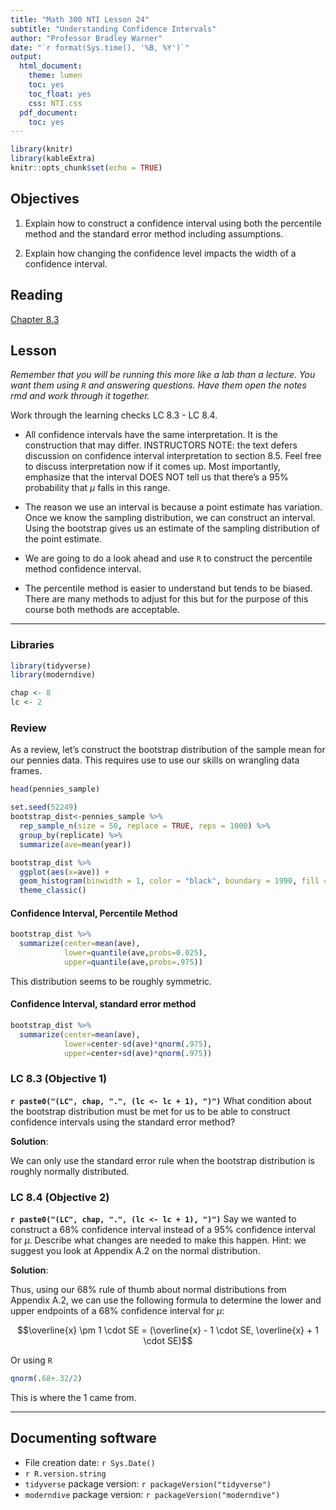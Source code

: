 ```yaml
---
title: "Math 300 NTI Lesson 24"
subtitle: "Understanding Confidence Intervals"
author: "Professor Bradley Warner"
date: "`r format(Sys.time(), '%B, %Y')`"
output:
  html_document:
    theme: lumen
    toc: yes
    toc_float: yes
    css: NTI.css
  pdf_document:
    toc: yes
---
```



```r
library(knitr)
library(kableExtra)
knitr::opts_chunk$set(echo = TRUE)
```

## Objectives

1. Explain how to construct a confidence interval using both the percentile method and the standard error method including assumptions.    

2. Explain how changing the confidence level impacts the width of a confidence interval. 


## Reading 

[Chapter 8.3](https://moderndive.com/8-confidence-intervals.html#ci-build-up)


## Lesson 

*Remember that you will be running this more like a lab than a lecture. You want them using `R` and answering questions. Have them open the notes rmd and work through it together.*

Work through the learning checks LC 8.3 - LC 8.4.

+ All confidence intervals have the same interpretation. It is the construction that may differ. INSTRUCTORS NOTE: the text defers discussion on confidence interval interpretation to section 8.5. Feel free to discuss interpretation now if it comes up. Most importantly, emphasize that the interval DOES NOT tell us that there's a 95% probability that $\mu$ falls in this range. 

+ The reason we use an interval is because a point estimate has variation. Once we know the sampling distribution, we can construct an interval. Using the bootstrap gives us an estimate of the sampling distribution of the point estimate. 

+ We are going to do a look ahead and use `R` to construct the percentile method confidence interval.  

+ The percentile method is easier to understand but tends to be biased. There are many methods to adjust for this but for the purpose of this course both methods are acceptable. 

***

### Libraries 

```r
library(tidyverse)
library(moderndive)
```

```r
chap <- 8
lc <- 2
```

### Review

As a review, let's construct the bootstrap distribution of the sample mean for our pennies data. This requires use to use our skills on wrangling data frames.

```r
head(pennies_sample)
```


```r
set.seed(52249)
bootstrap_dist<-pennies_sample %>%
  rep_sample_n(size = 50, replace = TRUE, reps = 1000) %>%
  group_by(replicate) %>%
  summarize(ave=mean(year))
```

```r
bootstrap_dist %>%
  ggplot(aes(x=ave)) +
  geom_histogram(binwidth = 1, color = "black", boundary = 1990, fill = "cyan") +
  theme_classic()
```

#### Confidence Interval, Percentile Method

```r
bootstrap_dist %>%
  summarize(center=mean(ave),
            lower=quantile(ave,probs=0.025),
            upper=quantile(ave,probs=.975))
```

This distribution seems to be roughly symmetric. 

#### Confidence Interval, standard error method

```r
bootstrap_dist %>%
  summarize(center=mean(ave),
            lower=center-sd(ave)*qnorm(.975),
            upper=center+sd(ave)*qnorm(.975))
```


### LC 8.3 (Objective 1)

**`r paste0("(LC", chap, ".", (lc <- lc + 1), ")")`** What condition about the bootstrap distribution must be met for us to be able to construct confidence intervals using the standard error method?

**Solution**: 

We can only use the standard error rule when the bootstrap distribution is roughly normally distributed. 

### LC 8.4 (Objective 2)

**`r paste0("(LC", chap, ".", (lc <- lc + 1), ")")`** Say we wanted to construct a 68% confidence interval instead of a 95% confidence interval for $\mu$. Describe what changes are needed to make this happen. Hint: we suggest you look at Appendix A.2 on the normal distribution.

**Solution**: 

Thus, using our 68% rule of thumb about normal distributions from Appendix A.2, we can use the following formula to determine the lower and upper endpoints of a 68% confidence interval for $\mu$:

$$\overline{x} \pm 1 \cdot SE = (\overline{x} - 1 \cdot SE, \overline{x} + 1 \cdot SE)$$

Or using `R`

```r
qnorm(.68+.32/2)
```
This is where the 1 came from. 

***

## Documenting software 

  * File creation date: `r Sys.Date()`
  * `r R.version.string`
  * `tidyverse` package version: `r packageVersion("tidyverse")`
  * `moderndive` package version: `r packageVersion("moderndive")`

